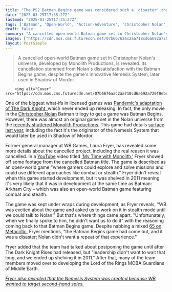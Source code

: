 ```yaml
---
title: "The PS2 Batman Begins game was considered such a 'disaster' that Christopher Nolan turned down a Dark Knight-inspired game"
date: "2025-03-25T17:35:27Z"
lastmod: "2025-03-25T17:35:27Z"
tags: ['Batman', 'Open-World', 'Action-Adventure', 'Christopher Nolan', 'Monolith Productions', 'Cancelled Game', 'Nemesis System', 'WB Games']
draft: false
summary: "A cancelled open-world Batman game set in Christopher Nolan's universe, developed by Monolith Productions, is revealed.  Its cancellation stemmed from Nolan's dissatisfaction with the Batman Begins game, despite the game's innovative Nemesis System, later used in Shadow of Mordor."
images: ["https://cdn.mos.cms.futurecdn.net/07b6676aac2aa718cd6a692a720f8ebc.jpg"]
layout: PostSimple
---
```

> A cancelled open-world Batman game set in Christopher Nolan's universe, developed by Monolith Productions, is revealed.  Its cancellation stemmed from Nolan's dissatisfaction with the Batman Begins game, despite the game's innovative Nemesis System, later used in Shadow of Mordor.


        <img alt="Cover" src="https://cdn.mos.cms.futurecdn.net/07b6676aac2aa718cd6a692a720f8ebc.jpg"/>
        
One of the biggest what-ifs in licensed games was [Pandemic's adaptation of The Dark Knight, ](https://www.gamesradar.com/the-dark-knight-2008-open-world-video-game/)which never ended up releasing. In fact, the only movie in the [Christopher Nolan](https://www.gamesradar.com/tag/christopher-nolan/) Batman trilogy to get a game was Batman Begins. However, there was almost an original game set in the Nolan universe from the [recently shuttered Monolith Productions](https://www.gamesradar.com/games/open-world/open-world-wonder-woman-and-lord-of-the-rings-studio-shut-down-alongside-multiversus-dev-at-warner-bros-report-claims/). This game had details [surface last year](https://www.gamesradar.com/the-canceled-dark-knight-era-batman-game-that-eventually-turned-into-the-best-lord-of-the-rings-game-has-appeared-online-after-a-10-year-absence/?utm_content=gamesradar&utm_source=twitter.com&utm_campaign=socialflow&utm_medium=social), including the fact it's the originator of the Nemesis System that would later be used in Shadow of Mordor.

Former general manager at WB Games, Laura Fryer, has revealed some more details about the cancelled project, including the real reason it was cancelled. In a [YouTube](https://www.gamesradar.com/tag/youtube/) video titled ['My Time with Monolith,'](https://www.youtube.com/watch?v=r5f65WksXqA&t=182s&ab_channel=LauraFryer) Fryer showed off some footage from the cancelled Batman title. The game is described as an open-world game "where gamers could explore and solve missions and could use different approaches like combat or stealth." Fryer didn't reveal when this game started development, but it was shelved in 2011 meaning it's very likely that it was in development at the same time as Batman: Arkham City – which was also an open-world Batman game featuring combat and stealth.

The game was kept under wraps during development, as Fryer reveals, "WB was excited about the game and asked us to work on it in stealth mode until we could talk to Nolan." But that's where things came apart. "Unfortunately, when we finally spoke to him, he didn't want us to do it" with the reasoning coming back to that Batman Begins game. Despite nabbing a mixed [65 on Metacritic](https://www.metacritic.com/game/batman-begins/), Fryer mentions, "the Batman Begins game had come out, and it was a disaster; Nolan didn't want a repeat of that experience."

Fryer added that the team had talked about postponing the game until after The Dark Knight Rises had released, but "leadership didn't want to wait that long, and we ended up shelving it in 2011." After that, many of the team members moved over to developing the Lord of the Rings MOBA Guardians of Middle Earth.

[<em>Fryer also revealed that the Nemesis System was created because WB wanted to target second-hand sales.</em>](https://www.gamesradar.com/games/open-world/second-hand-batman-arkham-asylum-sales-led-to-shadow-of-mordors-nemesis-system-as-wb-games-wanted-a-more-replayable-game-ex-exec-says/)
        